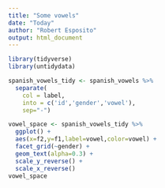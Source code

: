 ```yaml
---
title: "Some vowels"
date: "Today"
author: "Robert Esposito"
output: html_document
---
```


```r
library(tidyverse)
library(untidydata)
```

```r
spanish_vowels_tidy <- spanish_vowels %>%
  separate(
    col = label,
    into = c('id','gender','vowel'),
    sep="-")

vowel_space <- spanish_vowels_tidy %>% 
  ggplot() +
  aes(x=f2,y=f1,label=vowel,color=vowel) +
  facet_grid(~gender) +
  geom_text(alpha=0.3) +
  scale_y_reverse() +
  scale_x_reverse()
vowel_space
```

